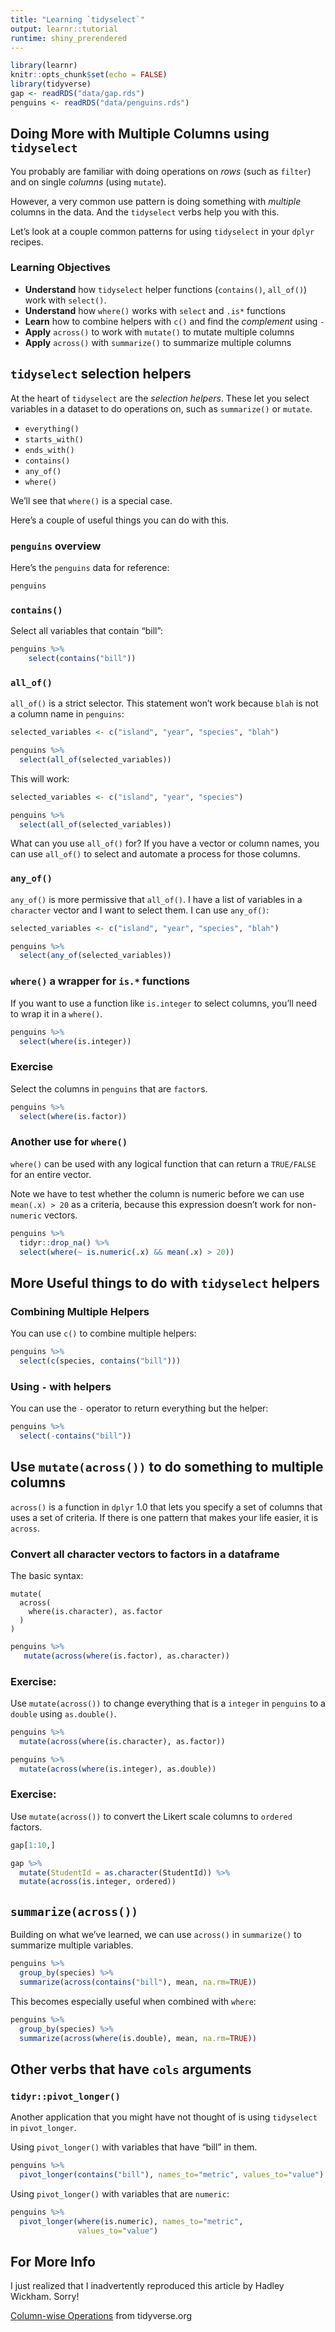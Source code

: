 ```yaml
---
title: "Learning `tidyselect`"
output: learnr::tutorial
runtime: shiny_prerendered
---
```


```r
library(learnr)
knitr::opts_chunk$set(echo = FALSE)
library(tidyverse)
gap <- readRDS("data/gap.rds")
penguins <- readRDS("data/penguins.rds")
```


## Doing More with Multiple Columns using `tidyselect`

You probably are familiar with doing operations on *rows* (such as `filter`) and on single *columns* (using `mutate`). 

However, a very common use pattern is doing something with *multiple* columns in the data. And the `tidyselect` verbs help you with this. 

Let's look at a couple common patterns for using `tidyselect` in your `dplyr` recipes.

### Learning Objectives

- **Understand** how `tidyselect` helper functions (`contains()`, `all_of()`) work with `select()`.
- **Understand** how `where()` works with `select` and `.is*` functions
- **Learn** how to combine helpers with `c()` and find the *complement* using `-`
- **Apply** `across()` to work with `mutate()` to mutate multiple columns
- **Apply** `across()` with `summarize()` to summarize multiple columns


## `tidyselect` selection helpers

At the heart of `tidyselect` are the *selection helpers*. These let you select variables in a dataset to do operations on, such as `summarize()` or `mutate`.

- `everything()`
- `starts_with()`
- `ends_with()`
- `contains()`
- `any_of()`
- `where()`

We'll see that `where()` is a special case.

Here's a couple of useful things you can do with this.

### `penguins` overview

Here's the `penguins` data for reference:

```r
penguins
```


### `contains()`

Select all variables that contain "bill":

```r
penguins %>%
    select(contains("bill"))
```

### `all_of()`

`all_of()` is a strict selector. This statement won't work because `blah` is not a column name in `penguins`:

```r
selected_variables <- c("island", "year", "species", "blah")

penguins %>%
  select(all_of(selected_variables))
```

This will work:

```r
selected_variables <- c("island", "year", "species")

penguins %>%
  select(all_of(selected_variables))
```

What can you use `all_of()` for? If you have a vector or column names, you can use `all_of()` to select and automate a process for those columns.

### `any_of()`

`any_of()` is more permissive that `all_of()`. I have a list of variables in a `character` vector and I want to select them. I can use `any_of()`:

```r
selected_variables <- c("island", "year", "species", "blah")

penguins %>%
  select(any_of(selected_variables))
```

### `where()` a wrapper for `is.*` functions

If you want to use a function like `is.integer` to select columns, you'll need to wrap it in a `where()`. 

```r
penguins %>%
  select(where(is.integer))
```

### Exercise

Select the columns in `penguins` that are `factor`s.

```r
penguins %>%
  select(where(is.factor))
```

### Another use for `where()` 

`where()` can be used with any logical function that can return a `TRUE/FALSE` for an entire vector. 

Note we have to test whether the column is numeric before we can use `mean(.x) > 20` as a criteria, because this expression doesn't work for non-`numeric` vectors.

```r
penguins %>%
  tidyr::drop_na() %>%
  select(where(~ is.numeric(.x) && mean(.x) > 20))
```

## More Useful things to do with `tidyselect` helpers

### Combining Multiple Helpers

You can use `c()` to combine multiple helpers:

```r
penguins %>%
  select(c(species, contains("bill")))
```

### Using `-` with helpers

You can use the `-` operator to return everything but the helper:

```r
penguins %>%
  select(-contains("bill"))
```


## Use `mutate(across())` to do something to multiple columns

`across()` is a function in `dplyr` 1.0 that lets you specify a set of columns that uses a set of criteria. If there is one pattern that makes your life easier, it is `across`.

### Convert all character vectors to factors in a dataframe

The basic syntax:

```
mutate(
  across(
    where(is.character), as.factor
  )
)
```

```r
penguins %>%
   mutate(across(where(is.factor), as.character))
```

### Exercise:

Use `mutate(across())` to change everything that is a `integer` in `penguins` to a `double` using `as.double()`. 

```r
penguins %>%
  mutate(across(where(is.character), as.factor))
```

```r
penguins %>%
  mutate(across(where(is.integer), as.double))
```

### Exercise:

Use `mutate(across())` to convert the Likert scale columns to `ordered` factors.

```r
gap[1:10,]
```


```r
gap %>%
  mutate(StudentId = as.character(StudentId)) %>%
  mutate(across(is.integer, ordered))

```

## `summarize(across())`

Building on what we've learned, we can use `across()` in `summarize()` to summarize multiple variables.

```r
penguins %>%
  group_by(species) %>%
  summarize(across(contains("bill"), mean, na.rm=TRUE))
```

This becomes especially useful when combined with `where`:

```r
penguins %>%
  group_by(species) %>%
  summarize(across(where(is.double), mean, na.rm=TRUE))
```

## Other verbs that have `cols` arguments

### `tidyr::pivot_longer()`

Another application that you might have not thought of is using `tidyselect` in `pivot_longer`. 

Using `pivot_longer()` with variables that have "bill" in them. 

```r
penguins %>%
  pivot_longer(contains("bill"), names_to="metric", values_to="value")
```

Using `pivot_longer()` with variables that are `numeric`:

```r
penguins %>%
  pivot_longer(where(is.numeric), names_to="metric",
               values_to="value")
```

## For More Info

I just realized that I inadvertently reproduced this article by Hadley Wickham. Sorry!

[Column-wise Operations](https://dplyr.tidyverse.org/articles/colwise.html) from tidyverse.org

